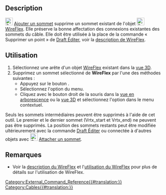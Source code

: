 <languages/>

{{Docnav/fr
|[[Cables_AddVertex/fr|Ajouter un sommet]]
|[[Cables_AttachVertex/fr|Attacher un sommet]]
|[[Cables_Workbench/fr|Cables]]
|IconL=Cables_AddVertex.svg
|IconR=Cables_AttachVertex.svg
|IconC=Cables_workbench_icon.svg
}}

{{GuiCommand/fr
|Name=Cables DelVertex
|Name/fr=Cables Supprimer un sommet
|MenuLocation=Cable Wires → Delete Vertex
|Workbenches=[[Cables_Workbench/fr|Cables]]
|Shortcut=
|Version=1.0
|SeeAlso=[[Cables_AddVertex/fr|Ajouter un sommet]]
}}

==Description==

[[Image:Cables_DelVertex.svg|24px]] [[Cables_DelVertex/fr|Ajouter un sommet]] supprime un sommet existant de l'objet [[Image:Cables_WireFlex.svg|24px]] [[Cables_WireFlex/fr|WireFlex]]. Elle préserve la bonne affectation des connexions existantes des sommets du câble. Elle doit être utilisée à la place de la commande « Supprimer un point » de [[Draft_Edit/fr|Draft Éditer]], voir la [[Cables_WireFlex/fr#Description|description de WireFlex]].

<span id="Usage"></span>
==Utilisation==

# Sélectionnez une arête d'un objet [[Cables_WireFlex/fr|WireFlex]] existant dans la [[3D_view/fr|vue 3D]].
# Supprimez un sommet sélectionné de '''WireFlex''' par l'une des méthodes suivantes :
#* Appuyez sur le bouton {{Button|[[Image:Cables_DelVertex.svg|16px]] [[Cables_DelVertex/fr|Delete Vertex]]}}.
#* Sélectionnez l'option {{MenuCommand|Cable Wires → [[Image:Cables_DelVertex.svg|16px]] Delete Vertex}} du menu.
#* Cliquez avec le bouton droit de la souris dans la [[Tree_view/fr|vue en arborescence]] ou la [[3D_view/fr|vue 3D]] et sélectionnez l'option {{MenuCommand|Cable Wires → [[Image:Cables_DelVertex.svg|16px]] Delete Vertex}} dans le menu contextuel.

Seuls les sommets intermédiaires peuvent être supprimés à l'aide de cet outil. Le premier et le dernier sommet (Vrtx_start et Vrtx_end) ne peuvent pas être supprimés. La position des sommets restants peut être modifiée ultérieurement avec la commande [[Draft_Edit/fr|Draft Éditer]] ou connectée à d'autres objets avec [[Image:Cables_AttachVertex.svg|24px]] [[Cables_AttachVertex/fr|Attacher un sommet]].

<span id="Notes"></span>
==Remarques==

* Voir la [[Cables_WireFlex/fr#Description|description du WireFlex]] et l'[[Cables_WireFlex/fr#Utilisation|utilisation du WireFlex]] pour plus de détails sur l'utilisation de WireFlex.


{{Docnav/fr
|[[Cables_AddVertex/fr|Ajouter un sommet]]
|[[Cables_AttachVertex/fr|Attacher un sommet]]
|[[Cables_Workbench/fr|Cables]]
|IconL=Cables_AddVertex.svg
|IconR=Cables_AttachVertex.svg
|IconC=Cables_workbench_icon.svg
}}

[[Category:External_Command_Reference{{#translation:}}]]
[[Category:Cables{{#translation:}}]]